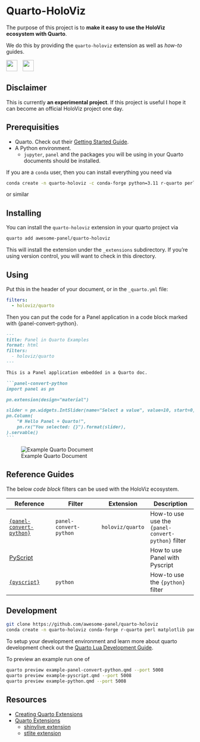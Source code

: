 # Quarto-HoloViz

The purpose of this project is to **make it easy to use the HoloViz ecosystem with Quarto**.

We do this by providing the `quarto-holoviz` extension as well as *how-to* guides.

<img src="https://holoviz.org/_static/holoviz-logo-unstacked.svg" style="height: 30px;margin-right:10px"> <img src="https://quarto.org/quarto.png" style="height: 30px;margin-right:10px">

## Disclaimer

This is currently **an experimental project**. If this project is useful I hope it can become an official HoloViz project one day.

## Prerequisities

- Quarto. Check out their [Getting Started Guide](https://quarto.org/docs/get-started/).
- A Python environment.
  - `jupyter`, `panel` and the packages you will be using in your Quarto documents should be installed.

If you are a `conda` user, then you can install everything you need via

```bash
conda create -n quarto-holoviz -c conda-forge python=3.11 r-quarto perl hvplot matplotlib panel jupyter
```

or similar

## Installing

You can install the `quarto-holoviz` extension in your quarto project via

```bash
quarto add awesome-panel/quarto-holoviz
```

This will install the extension under the `_extensions` subdirectory. If you're using version control, you will want to check in this directory.

## Using

Put this in the header of your document, or in the `_quarto.yml` file:

```yaml
filters:
  - holoviz/quarto
```

Then you can put the code for a Panel application in a code block marked with {panel-convert-python}.

````markdown
---
title: Panel in Quarto Examples
format: html
filters:
  - holoviz/quarto
---

This is a Panel application embedded in a Quarto doc.

```panel-convert-python
import panel as pn

pn.extension(design="material")

slider = pn.widgets.IntSlider(name="Select a value", value=10, start=0, end=100)
pn.Column(
    "# Hello Panel + Quarto!",
    pn.rx("You selected: {}").format(slider),
).servable()
```
````

![Example Quarto Document](assets/gifs/example-readme.gif)

## Reference Guides

The below *code block* filters can be used with the HoloViz ecosystem.

| Reference| Filter | Extension | Description  |
| - | - | - | - |
| [`{panel-convert-python}`](example-panel-convert-python.qmd) | `panel-convert-python` | `holoviz/quarto` | How-to use use the `{panel-convert-python}` filter |
| [PyScript](example-pyscript.qmd) |  |  | How to use Panel with Pyscript |
| [`{pyscript}`](example-python.qmd) | `python` |  | How-to use the `{python}` filter |

## Development

```bash
git clone https://github.com/awesome-panel/quarto-holoviz
conda create -n quarto-holoviz conda-forge r-quarto perl matplotlib panel hvplot jupyter
```

To setup your development environment and learn more about quarto development check out the [Quarto Lua Development Guide](https://quarto.org/docs/extensions/lua.html).

To preview an example run one of

```bash
quarto preview example-panel-convert-python.qmd --port 5008
quarto preview example-pyscript.qmd --port 5008
quarto preview example-python.qmd --port 5008
```

## Resources

- [Creating Quarto Extensions](https://quarto.org/docs/extensions/creating.html)
- [Quarto Extensions](https://quarto.org/docs/extensions/listing-filters.html)
  - [shinylive extension](https://github.com/quarto-ext/shinylive)
  - [stlite extension](https://github.com/whitphx/quarto-stlite)
